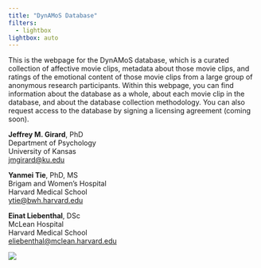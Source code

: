 ```yaml
---
title: "DynAMoS Database"
filters:
  - lightbox
lightbox: auto
---
```


This is the webpage for the DynAMoS database, which is a curated collection of affective movie clips, metadata about those movie clips, and ratings of the emotional content of those movie clips from a large group of anonymous research participants. Within this webpage, you can find information about the database as a whole, about each movie clip in the database, and about the database collection methodology. You can also request access to the database by signing a licensing agreement (coming soon).

**Jeffrey M. Girard**, PhD<br />
Department of Psychology<br />
University of Kansas<br />
<jmgirard@ku.edu>

**Yanmei Tie**, PhD, MS<br />
Brigam and Women's Hospital<br />
Harvard Medical School<br />
<ytie@bwh.harvard.edu>

**Einat Liebenthal**, DSc<br />
McLean Hospital<br />
Harvard Medical School<br />
<eliebenthal@mclean.harvard.edu>

![](./img/screenshot_collage.jpg)
